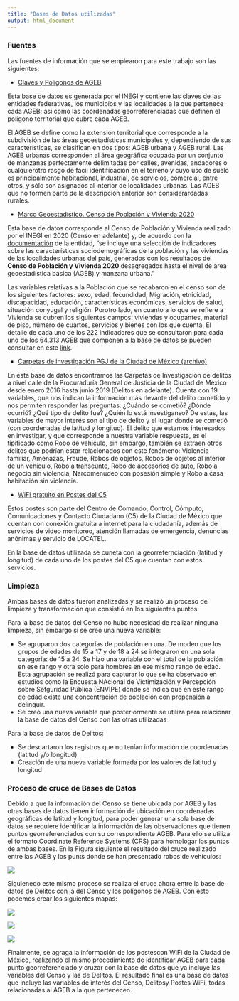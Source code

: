 ---
title: "Bases de Datos utilizadas"
output: html_document
---

### Fuentes

Las fuentes de información que se emplearon para este trabajo son las siguientes:

- [Claves y Polígonos de AGEB](https://blog.diegovalle.net/shapefiles-of-mexico-agebs-manzanas-etc-es.html)

Esta base de datos es generada por el INEGI y contiene las claves de las entidades federativas, los municipios y las localidades a la que pertenece cada AGEB; así como las coordenadas georreferenciadas que definen el polígono territorial que cubre cada AGEB.

El AGEB se define como la extensión territorial que corresponde a la subdivisión de las áreas geoestadísticas municipales y, dependiendo de sus características, se clasifican en dos tipos: AGEB urbana y AGEB rural. Las AGEB urbanas corresponden al área geográfica ocupada por un conjunto de manzanas perfectamente delimitadas por calles, avenidas, andadores o cualquierotro rasgo de fácil identificación en el terreno y cuyo uso de suelo es principalmente habitacional, industrial, de servicios, comercial, entre otros, y sólo son asignados al interior de localidades urbanas. Las AGEB que no formen parte de la descripción anterior son considerardadas rurales.

- [Marco Geoestadístico. Censo de Población y Vivienda 2020](https://www.inegi.org.mx/app/biblioteca/ficha.html?upc=889463807469)

Esta base de datos corresponde al Censo de Población y Vivienda realizado por el INEGI en 2020 (Censo en adelante) y, de acuerdo con la [documentación](https://www.inegi.org.mx/app/scitel/doc/descriptor/fd_agebmza_urbana_cpv2020.pdf) de la entidad, "se incluye una selección de indicadores sobre las características sociodemográficas de la población y las viviendas de las localidades urbanas del país, generados con los resultados del **Censo de Población y Vivienda 2020** desagregados hasta el nivel de área geoestadística básica (AGEB) y manzana urbana."

Las variables relativas a la Población que se recabaron en el censo son de los siguientes factores: sexo, edad, fecundidad, Migración, etnicidad, discapacidad, educación, características económicas, servicios de salud, situación conyugal y religión. Porotro lado, en cuanto a lo que se refiere a Vivienda se cubren los siguientes campos: viviendas y ocupantes, material de piso, número de cuartos, servicios y bienes con los que cuenta. El detalle de cada uno de los 222 indicadores que se consultaron para cada uno de los 64,313 AGEB que componen a la base de datos se pueden consultar en este [link](https://www.inegi.org.mx/app/scitel/doc/descriptor/fd_agebmza_urbana_cpv2020.pdf).

- [Carpetas de investigación PGJ de la Ciudad de México (archivo)](https://datos.cdmx.gob.mx/dataset/carpetas-de-investigacion-pgj-cdmx/resource/3f308147-b1fc-49a9-92b7-e74f3f79aa9c)

En esta base de datos encontramos las Carpetas de Investigación de delitos a nivel calle de la Procuraduría General de Justicia de la Ciudad de México desde enero 2016 hasta junio 2019 (Delitos en adelante). Cuenta con 19 variables, que nos indican la información más rlevante del delito cometido y nos permiten responder las preguntas: ¿Cuándo se cometió? ¿Dónde ocurrió? ¿Qué tipo de delito fue? ¿Quién lo está investiganso? De estas, las variables de mayor interés son el tipo de delito y el lugar donde se cometió (con coordenadas de latitud y longitud). El delito que estamos interesados en investigar, y que corresponde a nuestra variable respuesta, es el tipificado como Robo de vehículo, sin embargo, también se extraen otros delitos que podrían estar relacionados con este fenómeno: Violencia familiar, Amenazas, Fraude, Robos de objetos, Robos de objetos al interior de un vehículo, Robo a transeunte, Robo de accesorios de auto, Robo a negocio sin violencia, Narcomenudeo con posesión simple y Robo a casa habitación sin violencia.

- [WiFi gratuito en Postes del C5](https://datos.cdmx.gob.mx/dataset/ubicacion-acceso-gratuito-internet-wifi-c5)

Estos postes son parte del Centro de Comando, Control, Cómputo, Comunicaciones y Contacto Ciudadano (C5) de la Ciudad de México que cuentan con conexión gratuita a internet para la ciudadanía, además de servicios de video monitoreo, atención llamadas de emergencia, denuncias anónimas y servicio de LOCATEL. 

En la base de datos utilizada se cuneta con la georrefernciación (latitud y longitud) de cada uno de los postes del C5 que cuentan con estos servicios.

### Limpieza

Ambas bases de datos fueron analizadas y se realizó un proceso de limpieza y transformación que consistió en los siguientes puntos:

Para la base de datos del Censo no hubo necesidad de realizar ninguna limpieza, sin embargo si se creó una nueva variable:

- Se agruparon dos categorías de población en una. De modeo que los grupos de edades de 15 a 17 y de 18 a 24 se integraron en una sola categoría: de 15 a 24. Se hizo una variable con el total de la población en ese rango y otra solo para hombres en ese mismo rango de edad. Esta agrupación se realizó para capturar lo que se ha observado en estudios como la Encuesta NAcional de Victimización y Percepción sobre Sefguridad Pública (ENVIPE) donde se indica que en este rango de edad existe una concentración de población con propensión a delinquir.
- Se creó una nueva variable que posteriormente se utiliza para relacionar la base de datos del Censo con las otras utilizadas

Para la base de datos de Delitos:

- Se descartaron los registros que no tenían información de coordenadas (latitud y/o longitud)
- Creación de una nueva variable formada por los valores de latitud y longitud  

### Proceso de cruce de Bases de Datos

Debido a que la información del Censo se tiene ubicada por AGEB y las otras bases de datos tienen información de ubicación en coordenadas geográficas de latitud y longitud, para poder generar una sola base de datos se requiere identificar la información de las observaciones que tienen puntos georreferenciados con su correspondiente AGEB. Para ello se utiliza el formato Coordinate Reference Systems (CRS) para homologar los puntos de ambas bases. En la Figura siguiente el resultado del cruce realizado entre las AGEB y los punts donde se han presentado robos de vehículos:

<p align = "center">
    <img src="images/robo_vehicle_CDMX.png" />

Siguienedo este mismo proceso se realiza el cruce ahora entre la base de datos de Delitos con la del Censo y los polígonos de AGEB. Con esto podemos crear los siguientes mapas:

<p align = "center">
    <img src="images/Poblacion_Robo.png" />

<p align = "center">
    <img src="images/Desempleo_Robo.png" />

<p align = "center">
    <img src="images/15_24_Robo.png" />

Finalmente, se agraga la información de los postescon WiFi de la Ciudad de México, realizando el mismo procedimiento de identificar AGEB para cada punto georreferenciado y cruzar con la base de datos que ya incluye las variables del Censo y las de Delitos. El resultado final es una base de datos que incluye las variables de interés del Censo, Delitosy Postes WiFi, todas relacionadas al AGEB a la que pertenecen.




























